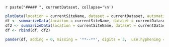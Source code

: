 
`r paste("##### ", currentDataset, collapse='\n')`

```r
plotData(location = currentSiteName, dataset = currentDataset, automaticPanels = T)
df <- summarizeData(location = currentSiteName, dataset = currentDataset)
df2 <- summarizeData(location = currentSiteName, dataset = currentDataset, by="total")
df <- rbind(df, df2)
``` 


 
```r
pander(df, adding = 0, missing = '**--**', digits = 3,  use.hyphening = TRUE,  split.cells = 3, split.tables = 200,  caption = tableCaption(paste("Summary of ", currentDataset, " for ", currentSiteName,". Note: Average of the annual sum of the variables p_mm and rad_Jcm2day. Restof variables, average of the annual mean values.", sep="")))
``` 
